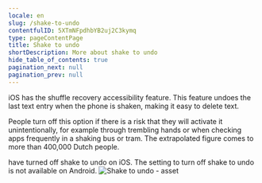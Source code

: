 ```yaml
---
locale: en
slug: /shake-to-undo
contentfulID: 5XTmNFpdhbYB2uj2C3kymq
type: pageContentPage
title: Shake to undo
shortDescription: More about shake to undo 
hide_table_of_contents: true
pagination_next: null
pagination_prev: null
---
```


iOS has the shuffle recovery accessibility feature. This feature undoes the last text entry when the phone is shaken, making it easy to delete text.

People turn off this option if there is a risk that they will activate it unintentionally, for example through trembling hands or when checking apps frequently in a shaking bus or tram. The extrapolated figure comes to more than 400,000 Dutch people.

<TwoColumnBlock>
  <LeftColumn>
    <ColumnRow>
      <PercentageBlock
        metrics={[
          { title: 'Shake to undo off', key: 'ios-accessibility_is_shake_to_undo_enabled-false', isPercentage: true }
        ]}
        linkLabel="More about shake to undo"
        linkUrl="/en/stats/shake-to-undo">
        have turned off shake to undo on iOS. 
      </PercentageBlock>
    </ColumnRow>
  </LeftColumn>
  <RightColumn>
    <ColumnRow>
      <TextBlock
        showBackgroundColor={true}>
        The setting to turn off shake to undo is not available on Android. 
        <CustomLink url="/en/stats/shake-to-undo" label="More about shake to undo" external={false}/>
      </TextBlock>
    </ColumnRow>
  </RightColumn>
</TwoColumnBlock>

<Image src="/img/light/ov-2.2cab03c.jpg" alt="Shake to undo - asset"/>